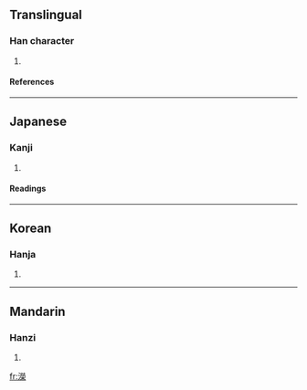 {{see|溁}}

==Translingual==
===Han character===
{{Han char|rn=85|rad=水|as=14|sn=17|four=|canj=水火火木 (EFFD)}}
# {{defn|Han|sort=水14}}
====References====
{{Han ref|kx=0655.290|dkj=18489|dj=1066.020|hdz=31773.040|uh=6FDA|ud=28634}}

----
==Japanese==
===Kanji===
{{ja-kanji|grade=|rs=水14}}
# {{defn|Japanese}} 
====Readings====
{{ja-readings|on=[[えい]] (ei), [[よう]] (yō)|kun=[[おがわ]] (ogawa)}}

----
==Korean==
===Hanja===
{{ko-hanja|hangeul=영|eumhun=|rv=yeong|mr=yŏng|y=yeng}}
# {{defn|Korean}}

----
==Mandarin==
===Hanzi===
{{cmn-hanzi|pin=[[bì]] ([[bi4]]), [[yíng]] ([[ying2]])|wg=pi<sup>4</sup>, ying<sup>2</sup>}}
# {{defn|Mandarin}}

[[fr:濚]]